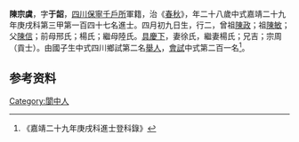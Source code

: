 {{明清人物信息框
| 姓名 = 陳宗虞
| 原名 =
| 圖片名稱= 
| 圖片大小 =
| 圖片說明 = 
| 最高職務 =
| 國家 = 大明 
| 爵位 =
| 籍貫 = [[四川|四川]][[保寧千戶所|保寧千戶所]]
| 族裔 = 
| 字號 = 
| 諡號 =
| 出生日期 = 四月初九
| 出生地點 = 
| 逝世日期 = 卒年不詳 
| 逝世地點 =
| 墓葬 =
| 配偶 = 徐氏楊氏
| 親屬 = 曾祖[[陳政|陳政]]，祖[[陳敏|陳敏]]，父[[陳信|陳信]]，前母邢氏；楊氏；繼母陸氏
| 出身 =
* 嘉靖二十九年庚戌科同進士出身
| 經歷 =
| 著作 = 
}}
'''陳宗虞'''{{BD|1523年||？年||}}，字'''于韶'''，[[四川|四川]][[保寧千戶所|保寧千戶所]]軍籍，治《[[春秋|春秋]]》，年二十八歲中式嘉靖二十九年庚戌科第三甲第一百四十七名進士。四月初九日生，行二，曾祖[[陳政|陳政]]；祖[[陳敏|陳敏]]；父[[陳信|陳信]]；前母邢氏；楊氏；繼母陸氏。[[具慶下|具慶下]]，妻徐氏，繼妻楊氏；兄吉；宗周（貢士）。由國子生中式四川鄉試第二名[[舉人|舉人]]，[[會試|會試]]中式第二百一名<ref>《嘉靖二十九年庚戌科進士登科錄》</ref>。

== 参考资料 ==
{{reflist}}

{{嘉靖二十九年庚戌科殿试金榜}}

{{Authority control}}
{{DEFAULTSORT:}}
[[Category:閬中人|Category:閬中人]]


{{明朝人物小作品}}